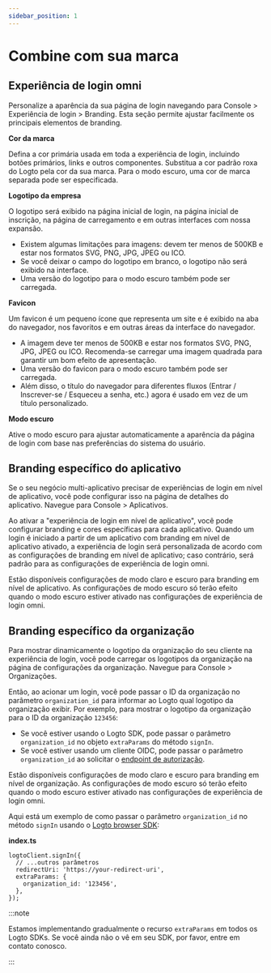 ```yaml
---
sidebar_position: 1
---
```


# Combine com sua marca

## Experiência de login omni

Personalize a aparência da sua página de login navegando para <CloudLink to="/sign-in-experience/branding">Console > Experiência de login > Branding</CloudLink>. Esta seção permite ajustar facilmente os principais elementos de branding.

**Cor da marca**

Defina a cor primária usada em toda a experiência de login, incluindo botões primários, links e outros componentes. Substitua a cor padrão roxa do Logto pela cor da sua marca. Para o modo escuro, uma cor de marca separada pode ser especificada.

**Logotipo da empresa**

O logotipo será exibido na página inicial de login, na página inicial de inscrição, na página de carregamento e em outras interfaces com nossa expansão.

- Existem algumas limitações para imagens: devem ter menos de 500KB e estar nos formatos SVG, PNG, JPG, JPEG ou ICO.
- Se você deixar o campo do logotipo em branco, o logotipo não será exibido na interface.
- Uma versão do logotipo para o modo escuro também pode ser carregada.

**Favicon**

Um favicon é um pequeno ícone que representa um site e é exibido na aba do navegador, nos favoritos e em outras áreas da interface do navegador.

- A imagem deve ter menos de 500KB e estar nos formatos SVG, PNG, JPG, JPEG ou ICO. Recomenda-se carregar uma imagem quadrada para garantir um bom efeito de apresentação.
- Uma versão do favicon para o modo escuro também pode ser carregada.
- Além disso, o título do navegador para diferentes fluxos (Entrar / Inscrever-se / Esqueceu a senha, etc.) agora é usado em vez de um título personalizado.

**Modo escuro**

Ative o modo escuro para ajustar automaticamente a aparência da página de login com base nas preferências do sistema do usuário.

## Branding específico do aplicativo

Se o seu negócio multi-aplicativo precisar de experiências de login em nível de aplicativo, você pode configurar isso na página de detalhes do aplicativo. Navegue para <CloudLink to="/applications">Console > Aplicativos</CloudLink>.

Ao ativar a "experiência de login em nível de aplicativo", você pode configurar branding e cores específicas para cada aplicativo. Quando um login é iniciado a partir de um aplicativo com branding em nível de aplicativo ativado, a experiência de login será personalizada de acordo com as configurações de branding em nível de aplicativo; caso contrário, será padrão para as configurações de experiência de login omni.

Estão disponíveis configurações de modo claro e escuro para branding em nível de aplicativo. As configurações de modo escuro só terão efeito quando o modo escuro estiver ativado nas configurações de experiência de login omni.

## Branding específico da organização

Para mostrar dinamicamente o logotipo da organização do seu cliente na experiência de login, você pode carregar os logotipos da organização na página de configurações da organização. Navegue para <CloudLink to="/organizations">Console > Organizações</CloudLink>.

Então, ao acionar um login, você pode passar o ID da organização no parâmetro `organization_id` para informar ao Logto qual logotipo da organização exibir. Por exemplo, para mostrar o logotipo da organização para o ID da organização `123456`:

- Se você estiver usando o Logto SDK, pode passar o parâmetro `organization_id` no objeto `extraParams` do método `signIn`.
- Se você estiver usando um cliente OIDC, pode passar o parâmetro `organization_id` ao solicitar o [endpoint de autorização](https://openid.net/specs/openid-connect-core-1_0.html#AuthorizationEndpoint).

Estão disponíveis configurações de modo claro e escuro para branding em nível de organização. As configurações de modo escuro só terão efeito quando o modo escuro estiver ativado nas configurações de experiência de login omni.

Aqui está um exemplo de como passar o parâmetro `organization_id` no método `signIn` usando o [Logto browser SDK](/quick-starts/vanilla-js/#implement-sign-in-and-sign-out):

**index.ts**

```tsx
logtoClient.signIn({
  // ...outros parâmetros
  redirectUri: 'https://your-redirect-uri',
  extraParams: {
    organization_id: '123456',
  },
});
```

:::note

Estamos implementando gradualmente o recurso `extraParams` em todos os Logto SDKs. Se você ainda não o vê em seu SDK, por favor, entre em contato conosco.

:::
